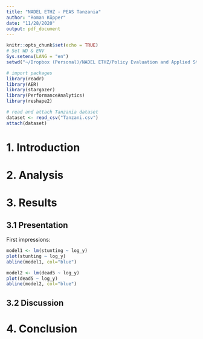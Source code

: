 ```yaml
---
title: "NADEL ETHZ - PEAS Tanzania"
author: "Roman Küpper"
date: "11/28/2020"
output: pdf_document
---
```


```r
knitr::opts_chunk$set(echo = TRUE)
# Set WD & ENV
Sys.setenv(LANG = "en")
setwd("~/Dropbox (Personal)/NADEL ETHZ/Policy Evaluation and Applied Statistics/Country Analysis")

# import packages
library(readr)
library(AER)
library(stargazer)
library(PerformanceAnalytics)
library(reshape2)

# read and attach Tanzania dataset
dataset <- read_csv("Tanzani.csv")
attach(dataset)
```


<!-- 
README:
- load data in setup function
- to hide code-chunks in output set echo-flag to false: ```{r, echo=FALSE}
--> 

# 1. Introduction
<!-- Write an introduction including some background on the problem and also on your country. -->

\newpage
# 2. Analysis
<!-- Explain the main empirical approach of your analysis to investigate the research question (regression
model, dependent and independent variables). -->

\newpage
# 3. Results
## 3.1 Presentation
<!-- Present the results: descriptive statistics (e.g. tables and or graphs) and regression results. 
source: https://www.econometrics-with-r.org/11-1-binary-dependent-variables-and-the-linear-probability-model.html
-->
First impressions:
```r
model1 <- lm(stunting ~ log_y)
plot(stunting ~ log_y)
abline(model1, col="blue")
```

```r
model2 <- lm(dead5 ~ log_y)
plot(dead5 ~ log_y)
abline(model2, col="blue")
```





## 3.2 Discussion
<!-- Explain and discuss the results. -->

\newpage
# 4. Conclusion
<!-- Provide a conclusion and some discussion on the limitation of your study as well as policy implications -->


